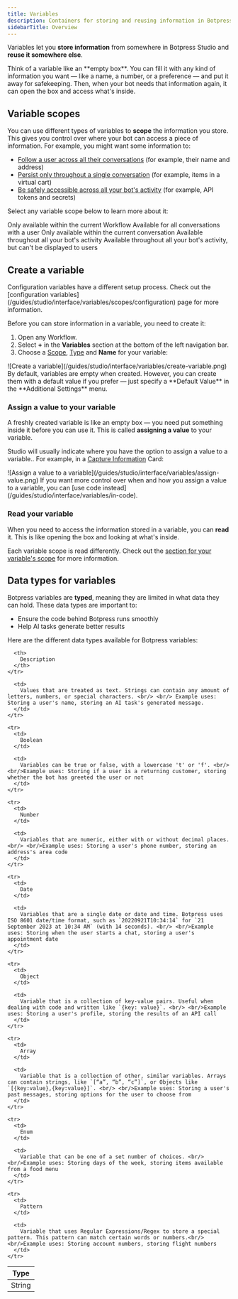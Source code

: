 ```yaml
---
title: Variables
description: Containers for storing and reusing information in Botpress Studio.
sidebarTitle: Overview
---
```


Variables let you **store information** from somewhere in Botpress Studio and **reuse it somewhere else**.

<Tip>
Think of a variable like an **empty box**. You can fill it with any kind of information you want — like a name, a number, or a preference — and put it away for safekeeping. Then, when your bot needs that information again, it can open the box and access what's inside.
</Tip>

## Variable scopes

You can use different types of variables to **scope** the information you store. This gives you control over where your bot can access a piece of information. For example, you might want some information to:

- [Follow a user across all their conversations](/guides/studio/interface/variables/scopes/user) (for example, their name and address)
- [Persist only throughout a single conversation](/guides/studio/interface/variables/scopes/conversation) (for example, items in a virtual cart)
- [Be safely accessible across all your bot's activity](/guides/studio/interface/variables/scopes/configuration) (for example, API tokens and secrets)

Select any variable scope below to learn more about it:

<CardGroup cols={2}>
  <Card
    title="Workflow variables"
    href="/guides/studio/interface/variables/scopes/workflow"
  >
    Only available within the current Workflow
  </Card>
  <Card
    title="User variables"
    href="/guides/studio/interface/variables/scopes/user"
  >
    Available for all conversations with a user
  </Card>
  <Card
    title="Conversation variables"
    href="/guides/studio/interface/variables/scopes/conversation"
  >
    Only available within the current conversation
  </Card>
  <Card
    title="Bot variables"
    href="/guides/studio/interface/variables/scopes/bot"
  >
    Available throughout all your bot's activity
  </Card>
  <Card
    title="Configuration variables"
    href="/guides/studio/interface/variables/scopes/configuration"
  >
    Available throughout all your bot's activity, but can't be displayed to users
  </Card>
</CardGroup>

## Create a variable

<Note>
  Configuration variables have a different setup process. Check out the [configuration variables](/guides/studio/interface/variables/scopes/configuration) page for more information.
</Note>

Before you can store information in a variable, you need to create it:

1. Open any Workflow.
2. Select **+** in the **Variables** section at the bottom of the left navigation bar.
3. Choose a [Scope](#variable-scopes), [Type](#data-types-for-variables) and **Name** for your variable:

<Frame>
![Create a variable](/guides/studio/interface/variables/create-variable.png)
</Frame>

<Note>
  By default, variables are empty when created. However, you can create them with a default value if you prefer — just specify a **Default Value** in the **Additional Settings** menu.
</Note>

### Assign a value to your variable

A freshly created variable is like an empty box — you need put something inside it before you can use it. This is called **assigning a value** to your variable.

Studio will usually indicate where you have the option to assign a value to a variable.. For example, in a [Capture Information](/guides/studio/cards/capture-information) Card:

<Frame>
![Assign a value to a variable](/guides/studio/interface/variables/assign-value.png)
</Frame>

<Tip>
  If you want more control over when and how you assign a value to a variable, you can [use code instead](/guides/studio/interface/variables/in-code).
</Tip>

### Read your variable

When you need to access the information stored in a variable, you can **read** it. This is like opening the box and looking at what's inside.

Each variable scope is read differently. Check out the [section for your variable's scope](#variable-scopes) for more information.

## Data types for variables

Botpress variables are **typed**, meaning they are limited in what data they can hold. These data types are important to:

- Ensure the code behind Botpress runs smoothly
- Help AI tasks generate better results

Here are the different data types available for Botpress variables:

<table>
  <thead>
    <tr>
      <th>
        Type
      </th>

      <th>
        Description
      </th>
    </tr>
  </thead>

  <tbody>
    <tr>
      <td>
        String
      </td>

      <td>
        Values that are treated as text. Strings can contain any amount of letters, numbers, or special characters. <br/> <br/> Example uses: Storing a user's name, storing an AI task's generated message.
      </td>
    </tr>

    <tr>
      <td>
        Boolean
      </td>

      <td>
        Variables can be true or false, with a lowercase 't' or 'f'. <br/> <br/>Example uses: Storing if a user is a returning customer, storing whether the bot has greeted the user or not
      </td>
    </tr>

    <tr>
      <td>
        Number
      </td>

      <td>
        Variables that are numeric, either with or without decimal places. <br/> <br/>Example uses: Storing a user's phone number, storing an address's area code
      </td>
    </tr>

    <tr>
      <td>
        Date
      </td>

      <td>
        Variables that are a single date or date and time. Botpress uses ISO 8601 date/time format, such as `20220921T10:34:14` for `21 September 2023 at 10:34 AM` (with 14 seconds). <br/> <br/>Example uses: Storing when the user starts a chat, storing a user's appointment date
      </td>
    </tr>

    <tr>
      <td>
        Object
      </td>

      <td>
        Variable that is a collection of key-value pairs. Useful when dealing with code and written like `{key: value}`. <br/> <br/>Example uses: Storing a user's profile, storing the results of an API call
      </td>
    </tr>

    <tr>
      <td>
        Array
      </td>

      <td>
        Variable that is a collection of other, similar variables. Arrays can contain strings, like `[“a”, “b”, “c”]`, or Objects like `[{key:value},{key:value}]`. <br/> <br/>Example uses: Storing a user's past messages, storing options for the user to choose from
      </td>
    </tr>

    <tr>
      <td>
        Enum
      </td>

      <td>
        Variable that can be one of a set number of choices. <br/> <br/>Example uses: Storing days of the week, storing items available from a food menu
      </td>
    </tr>

    <tr>
      <td>
        Pattern
      </td>

      <td>
        Variable that uses Regular Expressions/Regex to store a special pattern. This pattern can match certain words or numbers.<br/> <br/>Example uses: Storing account numbers, storing flight numbers
      </td>
    </tr>
  </tbody>
</table>